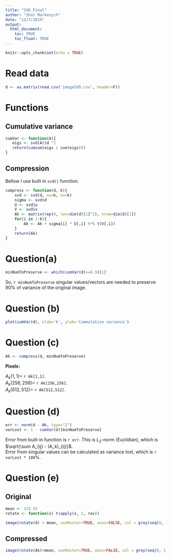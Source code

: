 ---
title: "SVD_Final"
author: "Ihor Markevych"
date: "12/7/2019"
output: 
  html_document:
    toc: TRUE
    toc_float: TRUE
---

```{r setup, include=FALSE}
knitr::opts_chunk$set(echo = TRUE)
```

# Read data

```{r}
d <- as.matrix(read.csv('imageSVD.csv', header=F))
```

# Functions

## Cumulative variance

```{r}
cumVar <- function(A){
   eigs <- svd(A)$d ^2
   return(cumsum(eigs / sum(eigs)))
}
```

## Compression

Bellow I use built in `svd()` function.

```{r}
compress <- function(d, k){
    svd <- svd(d, nu=k, nv=k)
    sigma <- svd$d
    U <- svd$u
    V <- svd$v
    Ak <- matrix(rep(0, len=dim(d)[1]^2), nrow=dim(d)[1])
    for(i in 1:k){
        Ak <- Ak + sigma[i] * U[,i] %*% t(V[,i])
    }
    return(Ak)
}
```

# Question(a)

```{r}
minNumToPreserve <- which(cumVar(d)>=0.9)[1]
```

So, `r minNumToPreserve` singular values/vectors are needed to preserve 90% of variance of the original image.

# Question (b)

```{r}
plot(cumVar(d), xlab='k', ylab='Cummulative varience')
```

# Question (c)

```{r}
Ak <- compress(d, minNumToPreserve)
```

**Pixels:**   

$A_k (1,1)=$ `r Ak[1,1]`.  
$A_k (256,256)=$ `r Ak[256,256]`.  
$A_k (512,512)=$ `r Ak[512,512]`.

# Question (d)

```{r}
err <- norm(d - Ak, type="2") 
varLost <- 1 - cumVar(d)[minNumToPreserve]
```

Error from built-in function is `r err`. This is $L_2$-norm (Euclidian), which is $\sqrt{\sum A_{ij} - (A_k)_{ij}}$.  
Error from singular values can be calculated as variance lost, which is `r varLost * 100`%.


# Question (e)

## Original
```{r}
mean <- 123.55
rotate <- function(x) t(apply(x, 2, rev))

image(rotate(d) + mean, useRaster=TRUE, axes=FALSE, col = grey(seq(0, 1, length = 256)))
```

## Compressed

```{r}
image(rotate(Ak)+mean, useRaster=TRUE, axes=FALSE, col = grey(seq(0, 1, length = 256)))
```